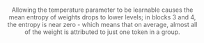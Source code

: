 ```{=html}
<html>
<head><meta charset="utf-8" /></head>
<body>
<div style="display: flex; justify-content: center; margin-top: 10px;margin-bottom: 10px;">
    <div>                            <div id="a8cc4f90-2b47-4934-b7b0-8c2b7f6fd578" class="plotly-graph-div" style="height:100%; width:1100px;"></div>            <script type="text/javascript">                                    window.PLOTLYENV=window.PLOTLYENV || {};                                    if (document.getElementById("a8cc4f90-2b47-4934-b7b0-8c2b7f6fd578")) {                    Plotly.newPlot(                        "a8cc4f90-2b47-4934-b7b0-8c2b7f6fd578",                        [{"legendgroup":"0","line":{"color":"#1f77b4"},"mode":"lines","name":" layer 0","showlegend":true,"x":[1000.0,2000.0,3000.0,4000.0,5000.0,6000.0,7000.0,8000.0,9000.0,10000.0,11000.0,12000.0,13000.0,14000.0,15000.0,16000.0,17000.0,18000.0,19000.0,20000.0,21000.0,22000.0,23000.0,24000.0,25000.0,26000.0,27000.0,28000.0,29000.0,30000.0,31000.0,32000.0,33000.0,34000.0,35000.0,36000.0,37000.0,38000.0,39000.0,40000.0,41000.0,42000.0,43000.0,44000.0,45000.0,46000.0,47000.0,48000.0,49000.0,50000.0,51000.0,52000.0,53000.0,54000.0,55000.0,56000.0,57000.0,58000.0,59000.0,60000.0,61000.0,62000.0,63000.0,64000.0,65000.0,66000.0,67000.0,68000.0,69000.0,70000.0,71000.0,72000.0,73000.0,74000.0,75000.0,76000.0,77000.0,78000.0,79000.0,80000.0,81000.0,82000.0,83000.0,84000.0,85000.0,86000.0,87000.0,88000.0,89000.0,90000.0,91000.0,92000.0,93000.0,94000.0,95000.0,96000.0,97000.0,98000.0,99000.0,100000.0,101000.0],"y":[0.92165743496418,0.9537076325654984,0.9641520408630371,0.9707946148872375,0.9748303187131881,0.9772490072488785,0.9792727726221084,0.9803931768417359,0.9815029253959656,0.9809452077388764,0.9812650203943253,0.9809211638689042,0.9799649496793746,0.9803055855035782,0.9800663259506226,0.9794309798002243,0.9785979282617568,0.9779348073244095,0.9774929559230805,0.9772777146816254,0.9772291843891143,0.9765390749454498,0.9752409230470658,0.9747462890148163,0.9736543172121048,0.9738814332008362,0.9725726986408234,0.9729867669343948,0.9725049557209015,0.971193381512165,0.9700378065824509,0.972120799267292,0.9702390851020813,0.9693312009096146,0.9705306073665619,0.9687958587646485,0.9685319063425064,0.9682176224827767,0.9681972056150436,0.9683018844604492,0.9672884285211563,0.9655007892966271,0.9668098423957825,0.9658587105512619,0.9649084169149399,0.9650109154939651,0.9643661723136902,0.9643112291097641,0.9625832327723504,0.9634430497288704,0.9629028873562813,0.9611653248071671,0.9613701857089997,0.9607486838459969,0.9617892017006874,0.9611273327589035,0.9614785772919655,0.9613744383573533,0.960025037920475,0.9590885294675827,0.9589457839488983,0.9568801142811775,0.958223774266243,0.9586807201385498,0.9577963348984718,0.9578436374306679,0.954541852235794,0.9572062803983689,0.9582873189210892,0.954517337679863,0.956145688867569,0.954642564535141,0.956679963183403,0.9534107337117195,0.9545042137861252,0.9539822288274765,0.9531985828459263,0.954096318423748,0.9537069139003753,0.9547244686841965,0.9528305056095123,0.9524892906427384,0.9526572220802307,0.9507636413216591,0.9528706477046013,0.951709820073843,0.9508637555360794,0.9507011790513993,0.9524161209106445,0.9515883259534835,0.9491049999892711,0.9505788665294648,0.9486254699110985,0.9487330667257309,0.9499433557510376,0.9495876786828041,0.9483286616683007,0.9466950996160507,0.9473373399436474,0.9475804080843926,0.9464072032451629],"type":"scatter","xaxis":"x","yaxis":"y"},{"legendgroup":"1","line":{"color":"#ff7f0e"},"mode":"lines","name":" layer 1","showlegend":true,"x":[1000.0,2000.0,3000.0,4000.0,5000.0,6000.0,7000.0,8000.0,9000.0,10000.0,11000.0,12000.0,13000.0,14000.0,15000.0,16000.0,17000.0,18000.0,19000.0,20000.0,21000.0,22000.0,23000.0,24000.0,25000.0,26000.0,27000.0,28000.0,29000.0,30000.0,31000.0,32000.0,33000.0,34000.0,35000.0,36000.0,37000.0,38000.0,39000.0,40000.0,41000.0,42000.0,43000.0,44000.0,45000.0,46000.0,47000.0,48000.0,49000.0,50000.0,51000.0,52000.0,53000.0,54000.0,55000.0,56000.0,57000.0,58000.0,59000.0,60000.0,61000.0,62000.0,63000.0,64000.0,65000.0,66000.0,67000.0,68000.0,69000.0,70000.0,71000.0,72000.0,73000.0,74000.0,75000.0,76000.0,77000.0,78000.0,79000.0,80000.0,81000.0,82000.0,83000.0,84000.0,85000.0,86000.0,87000.0,88000.0,89000.0,90000.0,91000.0,92000.0,93000.0,94000.0,95000.0,96000.0,97000.0,98000.0,99000.0,100000.0],"y":[0.8448272092223167,0.8217169033676386,0.8321842997014522,0.8321399267701433,0.8277010530701373,0.8165141468452756,0.8140942838557996,0.8121389493394643,0.8008707857378525,0.798304186603264,0.7835945077733719,0.7828037355650682,0.7833213209515205,0.7834315252395114,0.7780477473651175,0.7735495794006507,0.7638288771183055,0.7767243298908288,0.7691222990173731,0.7570353112551748,0.7560667943108798,0.757005366626769,0.7552742941594727,0.7483573015009221,0.7462340259422923,0.7458924244752568,0.7427659225831638,0.7379847318911125,0.743790123815689,0.7555631750343004,0.7327042521221862,0.73777696635631,0.7301552246783659,0.7332568694002563,0.7290530669171021,0.7221174256972445,0.736826236642812,0.7209475353189609,0.734492157463622,0.7256312675344075,0.7232308097283708,0.7187863171049105,0.7185497338263228,0.7367153626081594,0.7238405214633798,0.7149482413537176,0.7159919257308033,0.7121178625585975,0.7034054076721682,0.7034399343807074,0.7046593779982498,0.6986309523091809,0.7053715299483126,0.7030005521967072,0.7101364845934748,0.6999556888202049,0.702212187455371,0.6922109979403116,0.6991845773900535,0.701386817426171,0.6876890079641643,0.6985455523864684,0.6912573434411974,0.6823875464694888,0.6914654560182387,0.7020607347361297,0.6873143670311498,0.6830892979218166,0.6768999705660977,0.6731979591296078,0.6826270550779302,0.6751514521141379,0.6828046687322689,0.683308404654729,0.676021258819932,0.6735219463513533,0.6711647533092964,0.6766370332389774,0.6713873692686055,0.6677969265644766,0.6667771602909682,0.6612211314260283,0.6679332894531963,0.6618269348678301,0.6641376388928966,0.6546681990503103,0.6654422322223591,0.6606857070244463,0.6625996579640433,0.6567794547581776,0.6602965158752466,0.6662426366033551,0.6510068488170727,0.6552321177197268,0.6466896517605497,0.649204857083531,0.6516548634245714,0.6501904505805031,0.652594139582066,0.6440703149004332],"type":"scatter","xaxis":"x","yaxis":"y"},{"legendgroup":"2","line":{"color":"#2ca02c"},"mode":"lines","name":" layer 2","showlegend":true,"x":[1000.0,2000.0,3000.0,4000.0,5000.0,6000.0,7000.0,8000.0,9000.0,10000.0,11000.0,12000.0,13000.0,14000.0,15000.0,16000.0,17000.0,18000.0,19000.0,20000.0,21000.0,22000.0,23000.0,24000.0,25000.0,26000.0,27000.0,28000.0,29000.0,30000.0,31000.0,32000.0,33000.0,34000.0,35000.0,36000.0,37000.0,38000.0,39000.0,40000.0,41000.0,42000.0,43000.0,44000.0,45000.0,46000.0,47000.0,48000.0,49000.0,50000.0,51000.0,52000.0,53000.0,54000.0,55000.0,56000.0,57000.0,58000.0,59000.0,60000.0,61000.0,62000.0,63000.0,64000.0,65000.0,66000.0,67000.0,68000.0,69000.0,70000.0,71000.0,72000.0,73000.0,74000.0,75000.0,76000.0,77000.0,78000.0,79000.0,80000.0,81000.0,82000.0,83000.0,84000.0,85000.0,86000.0,87000.0,88000.0,89000.0,90000.0,91000.0,92000.0,93000.0,94000.0,95000.0,96000.0,97000.0,98000.0,99000.0,100000.0],"y":[0.7722973927922547,0.6559462137325136,0.6024278965591217,0.5783895385667075,0.5621955046894126,0.5506525123587184,0.5409721347910406,0.5338979229996966,0.5368617843583885,0.5190026022517572,0.5134305426328434,0.5060884857210918,0.518810770077041,0.49110075017527505,0.4956903163003131,0.49474360413376545,0.48675325834151034,0.48556659509335587,0.4697376942115404,0.4865743593682002,0.47882299562338665,0.4792569794440712,0.46555240875286774,0.46497373569015615,0.4646032187173756,0.46470145772857085,0.45538281869678504,0.46286638315631007,0.4662515777544999,0.4540631524942215,0.4550174711688217,0.43897561420519304,0.4528349189855568,0.44318131597870886,0.42669746122772123,0.4400195694959104,0.444899121665287,0.4303240912695432,0.42693079242509274,0.4235818214914406,0.4336392187232322,0.43046187944936465,0.4280177757852112,0.4215140363999206,0.42682098182089356,0.4302369472071487,0.4155343790575401,0.4180437433848709,0.42323378063424133,0.42280214147695017,0.40719545923301104,0.41905898498646255,0.4275089533399723,0.4145953412683295,0.402781341942201,0.4054356300172953,0.3954028975425128,0.40434580647045576,0.4026036180235803,0.4152863758088458,0.40942632119558775,0.3952778430029658,0.40064779413035156,0.40965680569117274,0.40883196409891787,0.40187835575768854,0.3990027065511298,0.3871524942678703,0.39073980584160106,0.39246004926150124,0.38742225447444817,0.3825635109133685,0.3885848280523137,0.3886826888848933,0.39586437771303107,0.3718449005974511,0.37864103530392046,0.39716207392271047,0.378479009069705,0.38670727978384556,0.3781415212406703,0.3740616612152167,0.38342091833532743,0.3629652990971918,0.3859590382536081,0.36995553924582447,0.37095099503650264,0.3769915975560255,0.3749623239016635,0.3592196345178012,0.37153408770509894,0.37871152805247044,0.36459816992476535,0.3753378888703937,0.3671763628380478,0.35711539640987905,0.34991736695061443,0.3600953984884578,0.36168713123632884,0.3512023155527678],"type":"scatter","xaxis":"x","yaxis":"y"},{"legendgroup":"3","line":{"color":"#d62728"},"mode":"lines","name":" layer 3","showlegend":true,"x":[1000.0,2000.0,3000.0,4000.0,5000.0,6000.0,7000.0,8000.0,9000.0,10000.0,11000.0,12000.0,13000.0,14000.0,15000.0,16000.0,17000.0,18000.0,19000.0,20000.0,21000.0,22000.0,23000.0,24000.0,25000.0,26000.0,27000.0,28000.0,29000.0,30000.0,31000.0,32000.0,33000.0,34000.0,35000.0,36000.0,37000.0,38000.0,39000.0,40000.0,41000.0,42000.0,43000.0,44000.0,45000.0,46000.0,47000.0,48000.0,49000.0,50000.0,51000.0,52000.0,53000.0,54000.0,55000.0,56000.0,57000.0,58000.0,59000.0,60000.0,61000.0,62000.0,63000.0,64000.0,65000.0,66000.0,67000.0,68000.0,69000.0,70000.0,71000.0,72000.0,73000.0,74000.0,75000.0,76000.0,77000.0,78000.0,79000.0,80000.0,81000.0,82000.0,83000.0,84000.0,85000.0,86000.0,87000.0,88000.0,89000.0,90000.0,91000.0,92000.0,93000.0,94000.0,95000.0,96000.0,97000.0,98000.0,99000.0,100000.0],"y":[0.8715342770397663,0.7563840482832166,0.6787617796732622,0.6528457936210447,0.6258480319176486,0.6167701655907164,0.5908677737925034,0.5625608380850808,0.553168118660172,0.5413605096366622,0.5371362210628268,0.5208337308690217,0.500715189199614,0.5131875762606299,0.4855127637560037,0.4787632030510622,0.49017494323011634,0.4744561730828431,0.4703783956524824,0.4643645489462219,0.4499479755333503,0.44304364668841845,0.4385655379950353,0.4483753401699074,0.45055119838459834,0.4433678617870539,0.4413828658033328,0.4143515089155264,0.41790545650279265,0.409716886232653,0.4164775029495541,0.4153489554596392,0.42129530001666116,0.39575785730884033,0.3986048113581078,0.39664891801199287,0.40149036977345687,0.39588152550976513,0.380501053674941,0.3871564977659722,0.3873142003157334,0.3972908046274407,0.39005280990460106,0.38230537468148434,0.3811394893728527,0.37433971095310564,0.36588672227086916,0.38594001070975775,0.37729162565715996,0.3600199444201515,0.36119389514538386,0.362499430104576,0.3619848948852615,0.35084061244380343,0.3523015611710458,0.3603563743001653,0.34828754460128686,0.36250620396798405,0.34684317296629236,0.33774791543417515,0.3509933290677892,0.33680192165539274,0.33659239384465006,0.3442538598237439,0.34214196307952965,0.33588723023925665,0.33817818437583475,0.32992137678777583,0.342627684748625,0.3256225838220834,0.3331347160754857,0.32714901844235567,0.3099391706641805,0.3237953711258679,0.3070028626662501,0.3127640469981423,0.32574220974099044,0.32155173354327743,0.3118888948699014,0.31953101684277546,0.3185955140292701,0.3048032246031492,0.3055707586859885,0.30984961762255464,0.30695482688295017,0.30554239344514567,0.3036470383680623,0.3223421485470438,0.3028053871244494,0.29802733198807274,0.3059280758551896,0.2907288318468633,0.29907489729361963,0.2864277255310832,0.3106224581154248,0.2870746413920228,0.2868439871416087,0.2916403426885214,0.29206981816071437,0.28223625568409],"type":"scatter","xaxis":"x","yaxis":"y"},{"legendgroup":"0","line":{"color":"#1f77b4"},"mode":"lines","name":" layer 0","showlegend":false,"x":[1000.0,2000.0,3000.0,4000.0,5000.0,6000.0,7000.0,8000.0,9000.0,10000.0,11000.0,12000.0,13000.0,14000.0,15000.0,16000.0,17000.0,18000.0,19000.0,20000.0,21000.0,22000.0,23000.0,24000.0,25000.0,26000.0,27000.0,28000.0,29000.0,30000.0,31000.0,32000.0,33000.0,34000.0,35000.0,36000.0,37000.0,38000.0,39000.0,40000.0,41000.0,42000.0,43000.0,44000.0,45000.0,46000.0,47000.0,48000.0,49000.0,50000.0,51000.0,52000.0,53000.0,54000.0,55000.0,56000.0,57000.0,58000.0,59000.0,60000.0,61000.0,62000.0,63000.0,64000.0,65000.0,66000.0,67000.0,68000.0,69000.0,70000.0,71000.0,72000.0,73000.0,74000.0,75000.0,76000.0,77000.0,78000.0,79000.0,80000.0,81000.0,82000.0,83000.0,84000.0,85000.0,86000.0,87000.0,88000.0,89000.0,90000.0,91000.0,92000.0,93000.0,94000.0,95000.0,96000.0,97000.0,98000.0],"y":[0.89086248909235,0.8644292178928852,0.8523376576393843,0.8486142926033586,0.8400725663350895,0.852438898584526,0.8437088695743121,0.8416408833896567,0.8384214633447875,0.838208167452825,0.8304289664540981,0.8390987699114588,0.8348054993933952,0.832502015713725,0.8291249090147812,0.8367012242144323,0.8313521085052576,0.8289861032769031,0.8315928379640068,0.8314172805224996,0.8359201511613019,0.8338472211609153,0.825757310867355,0.8265110114500054,0.8289206028524548,0.8326800642013099,0.8227166965956183,0.8364572617230226,0.8312763545330796,0.8361929567589635,0.8271251071165485,0.8366180827041906,0.8424304233471548,0.8368227513846077,0.8288042521832764,0.8468078449397075,0.8290758000724189,0.8368429309121377,0.8346154235289778,0.8409557789598866,0.8257166984982609,0.8403508026877936,0.8341345391232631,0.8324122544030792,0.8274218728967033,0.8319391852801349,0.8412568667424425,0.8359379903690286,0.8283483121914774,0.8310950115282744,0.8389336141445025,0.8204436027857537,0.835322708371594,0.8362537790127069,0.8383139328332195,0.8248578099684393,0.8352540714991253,0.8468696637945766,0.836755584168349,0.8351646215740554,0.8343299862837029,0.8309736611950953,0.8378195850667718,0.8326213155062451,0.8341084865037972,0.8351649405607859,0.8357892941238835,0.8405818851182867,0.8408711731698102,0.8389013791661589,0.8309207435371165,0.8415484996804312,0.8374351927639515,0.8430736563152376,0.8258967241586299,0.8259295080666805,0.833834044209552,0.8279855058945123,0.8304250654968731,0.8349615833999114,0.8407030041922117,0.8340771166525683,0.8314482023546563,0.8363641194375611,0.8316882868606819,0.8438857734246565,0.8341140189739417,0.8228204969157094,0.8276419306169268,0.8318715001306293,0.8364172200721312,0.8335525600158711,0.8277703761147314,0.8330009362914549,0.8242503774814016,0.8172291101948532,0.833876819385061,0.8274510631705758],"type":"scatter","xaxis":"x2","yaxis":"y2"},{"legendgroup":"1","line":{"color":"#ff7f0e"},"mode":"lines","name":" layer 1","showlegend":false,"x":[1000.0,2000.0,3000.0,4000.0,5000.0,6000.0,7000.0,8000.0,9000.0,10000.0,11000.0,12000.0,13000.0,14000.0,15000.0,16000.0,17000.0,18000.0,19000.0,20000.0,21000.0,22000.0,23000.0,24000.0,25000.0,26000.0,27000.0,28000.0,29000.0,30000.0,31000.0,32000.0,33000.0,34000.0,35000.0,36000.0,37000.0,38000.0,39000.0,40000.0,41000.0,42000.0,43000.0,44000.0,45000.0,46000.0,47000.0,48000.0,49000.0,50000.0,51000.0,52000.0,53000.0,54000.0,55000.0,56000.0,57000.0,58000.0,59000.0,60000.0,61000.0,62000.0,63000.0,64000.0,65000.0,66000.0,67000.0,68000.0,69000.0,70000.0,71000.0,72000.0,73000.0,74000.0,75000.0,76000.0,77000.0,78000.0,79000.0,80000.0,81000.0,82000.0,83000.0,84000.0,85000.0,86000.0,87000.0,88000.0,89000.0,90000.0,91000.0,92000.0,93000.0,94000.0,95000.0,96000.0,97000.0],"y":[0.7904013652026654,0.7041459442342981,0.6527332540594505,0.6215502320222965,0.5997066967217645,0.5895811267837586,0.5638540130962567,0.5482966472836311,0.5482257710717406,0.5445516289886716,0.5299333176748166,0.5118093874162757,0.5127946552791608,0.4988313516136023,0.49552940912077775,0.48250768454816007,0.4727812751782991,0.4672652864035746,0.47032303958304267,0.4657289479116869,0.46885498606512555,0.45231046217302373,0.45579348714076595,0.45941626917390005,0.455969677726197,0.45866764803001986,0.45362316494987026,0.45186337396226256,0.4469991051936948,0.43547278607966344,0.4415331499786664,0.4383502118522067,0.4435555359800773,0.45777182236213576,0.44587231738081756,0.4399918648589568,0.42112844407761924,0.43996207785756053,0.436758847288627,0.42858397740182097,0.4430226076903378,0.4386000865802358,0.426943723839647,0.43871067636461647,0.4250367404809088,0.43881591459106295,0.4312418129772362,0.4424245444877224,0.43864615939725643,0.4230601672578694,0.42997644682174213,0.4322088173103701,0.4331277580587621,0.43906814448452397,0.4305478559919633,0.42502761156787744,0.42019778895976895,0.43427151283254917,0.4406816261989332,0.4291862242617683,0.4331927451830692,0.42831819975442176,0.42392962642389703,0.4314787970340427,0.4327969901045235,0.41628851314872534,0.4245201760612901,0.4162418897842208,0.4375872464053409,0.4316150415881202,0.4141608311830618,0.41940453866109145,0.4205237403737611,0.4259437457664947,0.40674423612645466,0.42909084774810596,0.42589860753549147,0.4175990165409719,0.41582839896598545,0.4071301862435203,0.4166386063608676,0.4162498610555869,0.41855635437122735,0.41491699357819123,0.40673450171037584,0.4239377379741646,0.4288944794386442,0.4148993493124296,0.40768599878982387,0.4193852960000031,0.4178658023610254,0.42471949128176223,0.40336342424630767,0.423131295125496,0.4284465201147712,0.4172552004622946,0.41165589722125606],"type":"scatter","xaxis":"x2","yaxis":"y2"},{"legendgroup":"2","line":{"color":"#2ca02c"},"mode":"lines","name":" layer 2","showlegend":false,"x":[1000.0,2000.0,3000.0,4000.0,5000.0,6000.0,7000.0,8000.0,9000.0,10000.0,11000.0,12000.0,13000.0,14000.0,15000.0,16000.0,17000.0,18000.0,19000.0,20000.0,21000.0,22000.0,23000.0,24000.0,25000.0,26000.0,27000.0,28000.0,29000.0,30000.0,31000.0,32000.0,33000.0,34000.0,35000.0,36000.0,37000.0,38000.0,39000.0,40000.0,41000.0,42000.0,43000.0,44000.0,45000.0,46000.0,47000.0,48000.0,49000.0,50000.0,51000.0,52000.0,53000.0,54000.0,55000.0,56000.0,57000.0,58000.0,59000.0,60000.0,61000.0,62000.0,63000.0,64000.0,65000.0,66000.0,67000.0,68000.0,69000.0,70000.0,71000.0,72000.0,73000.0,74000.0,75000.0,76000.0,77000.0,78000.0,79000.0,80000.0,81000.0,82000.0,83000.0,84000.0,85000.0,86000.0,87000.0,88000.0,89000.0,90000.0,91000.0,92000.0,93000.0,94000.0,95000.0,96000.0,97000.0],"y":[0.7229836520170793,0.530863743326416,0.4508699969195872,0.35773073126747396,0.33712336664073755,0.2854549766617637,0.24965010534992652,0.22620178778709152,0.19825033176203807,0.17132192549443367,0.15542165909030506,0.1311256162097216,0.11983693527291796,0.11118503993258401,0.10426724027509304,0.08636236934924377,0.08925114424860867,0.0746282206456157,0.07305633302701016,0.0714652289318152,0.05949244704380992,0.06279195810150666,0.059580892576670826,0.05034018549172263,0.05144289441121598,0.05062113243533192,0.04649164913663469,0.04834414203287575,0.03987707491266741,0.04556678374467008,0.04473667511074879,0.041341566836231726,0.04549169764183584,0.03823126572645957,0.03823223775074036,0.0371804967467162,0.03717967203221053,0.03732235735946295,0.038593914906468345,0.037095481926684236,0.029942092457316112,0.03666461751330114,0.033786080692203534,0.026576507624797956,0.03441201221254985,0.032510136144291636,0.03533536299445612,0.0318940556870098,0.03044323891515452,0.03168501091463886,0.028812916988770882,0.028225291579116105,0.029840287799038766,0.030082593762049508,0.0318728229503332,0.028203222643532182,0.029197103083558024,0.02787928727198,0.029166656284913575,0.02877634818004135,0.028345034978350326,0.025659447895302053,0.02886320692134388,0.025825156862027136,0.026792969944649376,0.02508289825901984,0.026906745974117467,0.03066679777110379,0.024377164257937296,0.02466479919077367,0.029082880738780535,0.024837247804117134,0.0255887250231465,0.029166616775278896,0.027948003218243672,0.02554114915817716,0.020840998609149182,0.027065530490676993,0.02553040387158735,0.02604664381621535,0.025004106765562206,0.023641814087835694,0.020333899246741238,0.024183388368729256,0.02755647081765518,0.027177429188607948,0.02423544019982982,0.02608678044198681,0.024798473895074263,0.02366266164940302,0.021217096394284672,0.02241947183133951,0.024978903978978926,0.024947919201207387,0.02163056868474301,0.023492019671053743,0.023759637163844192],"type":"scatter","xaxis":"x2","yaxis":"y2"},{"legendgroup":"3","line":{"color":"#d62728"},"mode":"lines","name":" layer 3","showlegend":false,"x":[1000.0,2000.0,3000.0,4000.0,5000.0,6000.0,7000.0,8000.0,9000.0,10000.0,11000.0,12000.0,13000.0,14000.0,15000.0,16000.0,17000.0,18000.0,19000.0,20000.0,21000.0,22000.0,23000.0,24000.0,25000.0,26000.0,27000.0,28000.0,29000.0,30000.0,31000.0,32000.0,33000.0,34000.0,35000.0,36000.0,37000.0,38000.0,39000.0,40000.0,41000.0,42000.0,43000.0,44000.0,45000.0,46000.0,47000.0,48000.0,49000.0,50000.0,51000.0,52000.0,53000.0,54000.0,55000.0,56000.0,57000.0,58000.0,59000.0,60000.0,61000.0,62000.0,63000.0,64000.0,65000.0,66000.0,67000.0,68000.0,69000.0,70000.0,71000.0,72000.0,73000.0,74000.0,75000.0,76000.0,77000.0,78000.0,79000.0,80000.0,81000.0,82000.0,83000.0,84000.0,85000.0,86000.0,87000.0,88000.0,89000.0,90000.0,91000.0,92000.0,93000.0,94000.0,95000.0,96000.0,97000.0],"y":[0.8433747150942683,0.6671036101341088,0.5307124264045133,0.4503013466138116,0.39468407025766367,0.3464810396724336,0.3044515543658752,0.24717202550475026,0.23127736924839193,0.19682523720769993,0.1689789678985878,0.14868146051126566,0.1297958198113448,0.126525910365644,0.11121194390353141,0.10266214237022639,0.09755868942517443,0.09087168003862857,0.0814845584552159,0.07872690717214335,0.07550727795035614,0.08027365455967209,0.07342782147102482,0.07620559396445407,0.06674873133881655,0.07335025579901291,0.06660078532781404,0.06342307385997935,0.06683058103217161,0.06698964829820041,0.058890685883900735,0.06784741775847994,0.058534703357125864,0.06444121459163651,0.0660471233999969,0.05825959838700303,0.059431428689898085,0.06771871870616926,0.06625532236704777,0.060447917335829694,0.061702449676851234,0.06578003453024114,0.05225785393522466,0.06497469662214833,0.06646148651830804,0.06438535277481376,0.061620187765481525,0.06474799634075679,0.06888767773166819,0.05824573745344489,0.06408088793993207,0.06311577084019636,0.055364495116883634,0.06174047668739677,0.06568022483366702,0.058372973681106895,0.06569471176818652,0.060655756134803666,0.06764538330691235,0.06611906741042221,0.05938042674477095,0.05982507174814092,0.06111039154043258,0.05974460362281808,0.05797796394272148,0.06323790822950394,0.05592634120747605,0.06677835879531734,0.06490744488616461,0.06318688060356462,0.06803042128935546,0.0655247621026504,0.06330699014174024,0.06799380128155963,0.06950088037024398,0.06243826084638307,0.06460864567249941,0.056669515031152036,0.06179937107994208,0.05565478795974036,0.059292623892537116,0.06517752889973896,0.06402876638956857,0.056917393898127035,0.05646783183335402,0.061873233135139115,0.06351391420532833,0.06428590268736441,0.07490020486603521,0.06910988049512719,0.06335772955130435,0.060994286040395994,0.0661142794280524,0.060886590054476844,0.06662038401541188,0.06759999177630309,0.058394757102825066],"type":"scatter","xaxis":"x2","yaxis":"y2"}],                        {"template":{"data":{"scatter":[{"type":"scatter"}]}},"xaxis":{"anchor":"y","domain":[0.0,0.45],"title":{"text":"training step"},"range":[1000.0,95000],"gridwidth":1,"linecolor":"white","gridcolor":"white","zerolinecolor":"white"},"yaxis":{"anchor":"x","domain":[0.0,1.0],"range":[0.0,1.0],"gridwidth":1,"linecolor":"white","gridcolor":"white","zerolinecolor":"white"},"xaxis2":{"anchor":"y2","domain":[0.55,1.0],"title":{"text":"training step"},"range":[1000.0,95000],"gridwidth":1,"linecolor":"white","gridcolor":"white","zerolinecolor":"white"},"yaxis2":{"anchor":"x2","domain":[0.0,1.0],"range":[0.0,1.0],"gridwidth":1,"linecolor":"white","gridcolor":"white","zerolinecolor":"white"},"annotations":[{"font":{"size":16},"showarrow":false,"text":"Mixture of Tokens","x":0.225,"xanchor":"center","xref":"paper","y":1.0,"yanchor":"bottom","yref":"paper"},{"font":{"size":16},"showarrow":false,"text":"Mixture of Tokens + Learnable Temperature","x":0.775,"xanchor":"center","xref":"paper","y":1.0,"yanchor":"bottom","yref":"paper"}],"title":{"text":"Mean Entropy of Controller Weights","x":0.5},"width":1100,"plot_bgcolor":"#E5ECF6"},                        {"responsive": true}                    )                };                            </script>        </div>
</div>
<div style="text-align: center;margin-bottom: 40px; margin-left: 30px;margin-right: 30px; opacity: 0.7"> Allowing the temperature parameter to be learnable causes the mean entropy of weights drops to lower levels; in blocks 3 and 4, the entropy is near zero - which means that on average, almost all of the weight is attributed to just one token in a group.
</div>
</body>
</html>
```